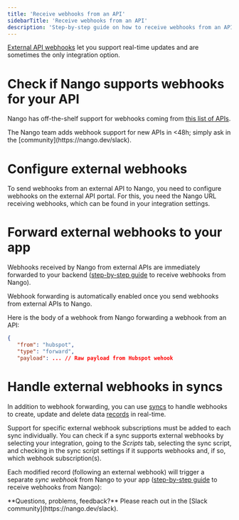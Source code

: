 ```yaml
---
title: 'Receive webhooks from an API'
sidebarTitle: 'Receive webhooks from an API'
description: 'Step-by-step guide on how to receive webhooks from an API.'
---
```


[External API webhooks](/understand/concepts/webhooks) let you support real-time updates and are sometimes the only integration option.

# Check if Nango supports webhooks for your API

Nango has off-the-shelf support for webhooks coming from [this list of APIs](/reference/webhooks).

<Tip>
The Nango team adds webhook support for new APIs in &lt;48h; simply ask in the [community](https://nango.dev/slack).
</Tip>

# Configure external webhooks

To send webhooks from an external API to Nango, you need to configure webhooks on the external API portal. For this, you need the Nango URL receiving webhooks, which can be found in your integration settings. 

# Forward external webhooks to your app

Webhooks received by Nango from external APIs are immediately forwarded to your backend ([step-by-step guide](/integrate/guides/receive-webhooks-from-nango) to receive webhooks from Nango).

Webhook forwarding is automatically enabled once you send webhooks from external APIs to Nango.  

Here is the body of a webhook from Nango forwarding a webhook from an API: 
```json
{
   "from": "hubspot",
   "type": "forward",
   "payload": ... // Raw payload from Hubspot wehook
```

# Handle external webhooks in syncs

In addition to webhook forwarding, you can use [syncs](/understand/concepts/syncs) to handle webhooks to create, update and delete data [records](/understand/concepts/syncs) in real-time.

Support for specific external webhook subscriptions must be added to each sync individually. You can check if a sync supports external webhooks by selecting your integration, going to the _Scripts_ tab, selecting the sync script, and checking in the sync script settings if it supports webhooks and, if so, which webhook subscription(s). 

Each modified record (following an external webhook) will trigger a separate _sync webhook_ from Nango to your app ([step-by-step guide](/integrate/guides/receive-webhooks-from-nango) to receive webhooks from Nango):

<Tip>
**Questions, problems, feedback?** Please reach out in the [Slack community](https://nango.dev/slack).
</Tip>